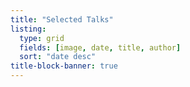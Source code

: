 ```yaml
---
title: "Selected Talks"
listing:
  type: grid
  fields: [image, date, title, author]
  sort: "date desc"
title-block-banner: true
---
```


